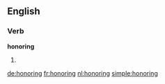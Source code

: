 ==English==

===Verb===
'''honoring'''

# {{present participle of|honor}}

[[de:honoring]]
[[fr:honoring]]
[[nl:honoring]]
[[simple:honoring]]
